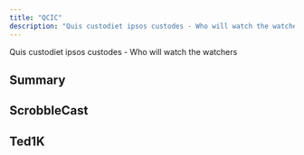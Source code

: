 ```yaml
---
title: "QCIC"
description: "Quis custodiet ipsos custodes - Who will watch the watchers"
---
```



Quis custodiet ipsos custodes - Who will watch the watchers


## Summary

  <Summary />

## ScrobbleCast

  <ScrobbleCheck />

## Ted1K 

  <Tedcheck />

